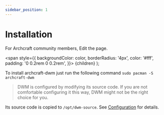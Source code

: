 ```yaml
---
sidebar_position: 1
---
```


# Installation

For Archcraft community members, Edit the page.

<!-- Tabs -->

<!-- Badges -->
  <span
    style={{
      backgroundColor: color,
      borderRadius: '4px',
      color: '#fff',
      padding: '0 0.2rem 0 0.2rem',
    }}>
    {children}
  </span>
);

<!-- Add your stuff after this -->


To install archcraft-dwm just run the following command `sudo pacman -S archcraft-dwm`

> DWM is configured by modifying its source code.  If you are not comfortable configuring it this way, DWM might not be the right choice for you.

Its source code is copied to `/opt/dwm-source`. See [Configuration](Configuration) for details.

